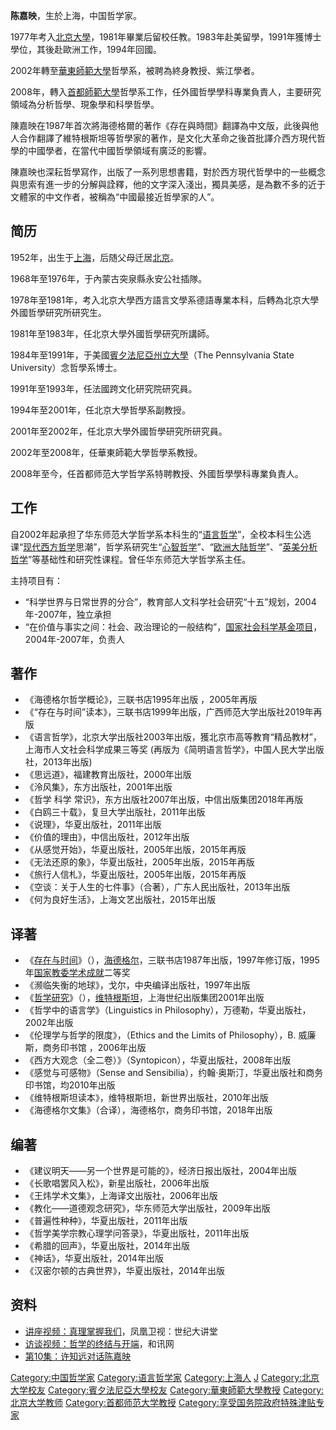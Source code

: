 '''陈嘉映'''{{BD|1952年}}，生於上海，中国哲学家。

1977年考入[[北京大學|北京大學]]，1981年畢業后留校任教。1983年赴美留學，1991年獲博士學位，其後赴歐洲工作，1994年回國。

2002年轉至[[華東師範大學|華東師範大學]]哲學系，被聘為終身教授、紫江學者。

2008年，轉入[[首都師範大學|首都師範大學]]哲學系工作，任外國哲學學科專業負責人，主要研究領域為分析哲學、現象學和科學哲學。

陳嘉映在1987年首次將海德格爾的著作《存在與時間》翻譯為中文版，此後與他人合作翻譯了維特根斯坦等哲學家的著作，是文化大革命之後首批譯介西方現代哲學的中國學者，在當代中國哲學領域有廣泛的影響。

陳嘉映也深耘哲學寫作，出版了一系列思想書籍，對於西方現代哲學中的一些概念與思索有進一步的分解與詮釋，他的文字深入淺出，獨具美感，是為數不多的近于文體家的中文作者，被稱為“中國最接近哲學家的人”。

== 简历 ==

1952年，出生于[[上海|上海]]，后随父母迁居[[北京|北京]]。

1968年至1976年，于內蒙古突泉縣永安公社插隊。

1978年至1981年，考入北京大學西方語言文學系德語專業本科，后轉為北京大學外國哲學研究所研究生。

1981年至1983年，任北京大學外國哲學研究所講師。

1984年至1991年，于美國[[賓夕法尼亞州立大學|賓夕法尼亞州立大學]]（The Pennsylvania State University）念哲學系博士。

1991年至1993年，任法國跨文化研究院研究員。

1994年至2001年，任北京大學哲學系副教授。

2001年至2002年，任北京大學外國哲學研究所研究員。

2002年至2008年，任華東師範大學哲學系教授。

2008年至今，任首都师范大学哲学系特聘教授、外國哲學學科專業負責人。

== 工作 ==
自2002年起承担了华东师范大学哲学系本科生的“[[语言哲学|语言哲学]]”，全校本科生公选课“[[现代西方哲学|现代西方哲学]]思潮”，哲学系研究生“[[心智哲学|心智哲学]]”、“[[欧洲大陆哲学|欧洲大陆哲学]]”、“[[英美分析哲学|英美分析哲学]]”等基础性和研究性课程。曾任华东师范大学哲学系主任。

主持项目有：
*“科学世界与日常世界的分合”，教育部人文科学社会研究“十五”规划，2004年-2007年，独立承担
*“在价值与事实之间：社会、政治理论的一般结构”，[[国家社会科学基金项目|国家社会科学基金项目]]，2004年-2007年，负责人

== 著作 ==
*《海德格尔哲学概论》，三联书店1995年出版 ，2005年再版 
*《“存在与时间”读本》，三联书店1999年出版，广西师范大学出版社2019年再版
*《语言哲学》，北京大学出版社2003年出版，獲北京市高等教育“精品教材”，上海市人文社会科学成果三等奖 (再版为《简明语言哲学》，中国人民大学出版社，2013年出版)
*《思远道》，福建教育出版社，2000年出版
*《泠风集》，东方出版社，2001年出版
*《哲学 科学 常识》，东方出版社2007年出版，中信出版集团2018年再版
*《白鸥三十载》，复旦大学出版社，2011年出版
*《说理》，华夏出版社，2011年出版
*《价值的理由》，中信出版社，2012年出版
*《从感觉开始》，华夏出版社，2005年出版，2015年再版
*《无法还原的象》，华夏出版社，2005年出版，2015年再版
*《旅行人信札》，华夏出版社，2005年出版，2015年再版
*《空谈：关于人生的七件事》（合著），广东人民出版社，2013年出版
*《何为良好生活》，上海文艺出版社，2015年出版

== 译著 ==
*《[[存在与时间|存在与时间]]》（{{lang|en|''Being and Time''}}），[[海德格尔|海德格尔]]，三联书店1987年出版，1997年修订版，1995年[[国家教委学术成就|国家教委学术成就]]二等奖
*《濒临失衡的地球》，戈尔，中央编译出版社，1997年出版
*《[[哲学研究|哲学研究]]》（{{lang|en|''Philosophical Investigations''}}），[[维特根斯坦|维特根斯坦]]，上海世纪出版集团2001年出版 
*《哲学中的语言学》（Linguistics in Philosophy），万德勒，华夏出版社，2002年出版
*《伦理学与哲学的限度》，（Ethics and the Limits of Philosophy），B. 威廉斯，商务印书馆 ，2006年出版
*《西方大观念（全二卷）》（Syntopicon），华夏出版社，2008年出版
*《感觉与可感物》（Sense and Sensibilia），约翰·奥斯汀，华夏出版社和商务印书馆，均2010年出版
*《维特根斯坦读本》，维特根斯坦，新世界出版社，2010年出版
*《海德格尔文集》（合译），海德格尔，商务印书馆，2018年出版

== 编著 ==
*《建议明天——另一个世界是可能的》，经济日报出版社，2004年出版
*《长歌唱罢风入松》，新星出版社，2006年出版
*《王炜学术文集》，上海译文出版社，2006年出版
*《教化——道德观念研究》，华东师范大学出版社，2009年出版
*《普遍性种种》，华夏出版社，2011年出版
*《哲学美学宗教心理学问答录》，华夏出版社，2011年出版
*《希腊的回声》，华夏出版社，2014年出版
*《神话》，华夏出版社，2014年出版
*《汉密尔顿的古典世界》，华夏出版社，2014年出版

== 资料 ==
*[http://www.phoenixtv.com/phoenixtv/76569994053287936/20050708/582307.shtml 讲座视频：真理掌握我们]，凤凰卫视：世纪大讲堂
*[http://tv.hexun.com/play.aspx?fileid=2344 访谈视频：哲学的终结与开端]{{dead link|date=2018年5月 |bot=InternetArchiveBot |fix-attempted=yes }}，和讯网
*[https://v.qq.com/x/cover/wy6gil0bjqlfdpt/f0375ahngm2.html 第10集：许知远对话陈嘉映]
{{Authority control}}
{{DEFAULTSORT:Chen jiaying}}
[[Category:中国哲学家|Category:中国哲学家]]
[[Category:语言哲学家|Category:语言哲学家]]
[[Category:上海人|Category:上海人]]
[[Category:陈姓|J]]
[[Category:北京大学校友|Category:北京大学校友]]
[[Category:賓夕法尼亞大學校友|Category:賓夕法尼亞大學校友]]
[[Category:華東師範大學教授|Category:華東師範大學教授]]
[[Category:北京大学教师|Category:北京大学教师]]
[[Category:首都师范大学教授|Category:首都师范大学教授]]
[[Category:享受国务院政府特殊津贴专家|Category:享受国务院政府特殊津贴专家]]